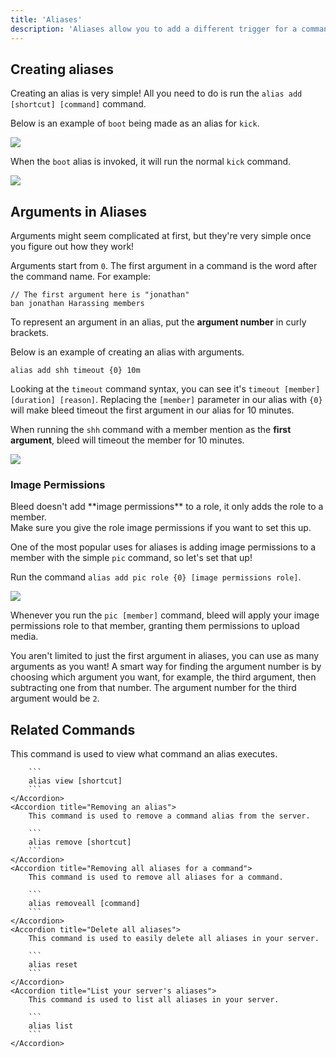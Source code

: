 ```yaml
---
title: 'Aliases'
description: 'Aliases allow you to add a different trigger for a command.'
---
```


## Creating aliases

Creating an alias is very simple! All you need to do is run the `alias add [shortcut] [command]` command.

Below is an example of `boot` being made as an alias for `kick`.

<Frame type="glass" caption="An alias being created">
    <img src="https://imgur.com/AodZcHU.png"/>
</Frame>

When the `boot` alias is invoked, it will run the normal `kick` command.

<Frame type="glass" caption="Boot being invoked">
    <img src="https://imgur.com/IR066AR.png"/>
</Frame>

## Arguments in Aliases

Arguments might seem complicated at first, but they're very simple once you figure out how they work!

Arguments start from `0`. The first argument in a command is the word after the command name. For example:

```
// The first argument here is "jonathan"
ban jonathan Harassing members
```

To represent an argument in an alias, put the **argument number** in curly brackets.

Below is an example of creating an alias with arguments.

```
alias add shh timeout {0} 10m
```

Looking at the `timeout` command syntax, you can see it's `timeout [member] [duration] [reason]`.
Replacing the `[member]` parameter in our alias with `{0}` will make bleed timeout the first argument in our alias for 10 minutes.

When running the `shh` command with a member mention as the **first argument**, bleed will timeout the member for 10 minutes.

<Frame type="glass" caption="Adding an alias with arguments and using it">
    <img src="https://imgur.com/b8FugO0.png"/>
</Frame>

### Image Permissions

<Info>
    Bleed doesn't add **image permissions** to a role, it only adds the role to a member.
    <br/>Make sure you give the role image permissions if you want to set this up.
</Info>

One of the most popular uses for aliases is adding image permissions to a member with the simple `pic` command, so let's set that up!

Run the command `alias add pic role {0} [image permissions role]`.

<Frame type="glass" caption="Adding an alias for granting the image permissions role and using it">
    <img src="https://imgur.com/AZfxcnE.png"/>
</Frame>

Whenever you run the `pic [member]` command, bleed will apply your image permissions role to that member, granting them permissions to upload media.

You aren't limited to just the first argument in aliases, you can use as many arguments as you want!
A smart way for finding the argument number is by choosing which argument you want, for example, the third argument, then subtracting one from that number. 
The argument number for the third argument would be `2`.

## Related Commands

<AccordionGroup>
    <Accordion title="View an alias' command">
        This command is used to view what command an alias executes.

        ```
        alias view [shortcut]
        ```
    </Accordion>
    <Accordion title="Removing an alias">
        This command is used to remove a command alias from the server.

        ```
        alias remove [shortcut]
        ```
    </Accordion>
    <Accordion title="Removing all aliases for a command">
        This command is used to remove all aliases for a command.

        ```
        alias removeall [command]
        ```
    </Accordion>
    <Accordion title="Delete all aliases">
        This command is used to easily delete all aliases in your server.

        ```
        alias reset
        ```
    </Accordion>
    <Accordion title="List your server's aliases">
        This command is used to list all aliases in your server.

        ```
        alias list
        ```
    </Accordion>
</AccordionGroup>